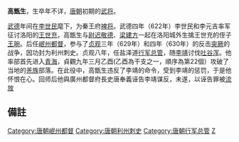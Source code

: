 {{unreferenced|time=2014-07-16T09:43:07+00:00}}
'''高甑生'''，生卒年不详，[[唐朝|唐朝]]初期的[[武将|武将]]。

[[武德|武德]]年间在[[李世民|李世民]]麾下，为秦王府[[裨将|裨将]]。武德四年（622年）李世民和李元吉率军征讨洛阳的[[王世充|王世充]]，高甑生与[[尉迟敬德|尉迟敬德]]、[[梁建方|梁建方]]一起在洛阳城外生擒王世充的侄子[[王琬|王琬]]。后任[[岷州|岷州]][[都督|都督]]，参与了[[貞觀_(唐朝)|贞观]]三年（629年）和四年（630年）的反击[[突厥|突厥]]的战争，因功封为利州刺史。贞观八年，任盐泽道[[行军总管|行军总管]]，随[[李靖|李靖]]讨伐[[吐谷浑|吐谷浑]]{{noteTag|新唐書/卷002:太宗紀 上:八年正月辛丑﹍是夏，吐谷渾寇涼州，左驍衛大將軍段志玄為西海道行軍總管，左驍衛將軍樊興為赤水道行軍總管，以伐之。七月，隴右山崩。八月甲子，有星孛於虛、危。十月，作永安宮。甲子，至自九成宮。十一月辛未，李靖罷。己丑，吐谷渾寇涼州，執行人鴻臚丞趙德楷。十二月辛丑，特進李靖為西海道行軍大總管，侯君集為積石道行軍總管，任城郡王道宗為鄯善道行軍總管，膠東郡公道彥為赤水道行軍總管，涼州都督李大亮為且末道行軍總管，利州刺史高甑生為鹽澤道行軍總管，以伐吐谷渾。丁卯，從太上皇閱武於城西。}}。他率部首先进入[[青海|青海]]，貞觀九年三月乙酉(乙酉為干支之一，順序為第22個）攻破了当地的[[羌族|羌族]]部落{{noteTag|新唐書/卷002:太宗紀 上；九年正月，党項羌叛。二月，長孫無忌罷。三月庚辰，洮州羌殺刺史孔長秀，附於吐谷渾。壬午，大赦。乙酉，高甑生及羌人戰，敗之。}}。在此役中，高甑生违反了李靖的命令，受到李靖的惩罚，于是他怀恨在心。回师后他與廣州都督府長史唐奉義诬告李靖谋反，未遂，以诬告罪被[[流放|流放]]{{noteTag|舊唐書 卷67 列傳第十七　李靖　李勣；初，利州刺史高甑生為鹽澤道總管，以後軍期，靖薄責之，甑生因有憾於靖。及是，與廣州都督府長史唐奉義告靖謀反。太宗命法官按其事，甑生等竟以誣罔得罪。}}{{noteTag|依《唐律疏議/卷第二十五》341 誣告謀反大逆，諸誣告謀反及大逆者，斬；從者，絞。若事容不審，原情非誣者，上請。若告謀大逆、謀叛不審者，亦如之。【疏】議曰：「誣告謀反及大逆者」，謂知非反、逆，故欲誣之，首合斬，從合絞。「若事容不審者」，謂或奉別敕閱兵，或欲修葺宗廟；見閱兵疑是欲反，見修宗廟疑爲大逆之類，本情初非誣告者，具狀上請，聽敕。若告謀大逆、謀叛不審，亦合上請，故云「亦如之」。《貞觀政要/卷08；論刑法第三十一》 貞觀九年，鹽澤道行軍總管、岷州都督高甑生，坐違李靖節度，又誣告靖謀逆，減死徙邊。時有上言者曰：「甑生舊秦府功臣，請寬其過。」太宗曰：「雖是藩邸舊勞，誠不可忘。然理國守法，事須畫一，今若赦之，使開僥幸之路。且國家建義太原，元從及征戰有功者甚眾，若甑生獲免，誰不覬覦？有功之人，皆須犯法。我所以必不赦者，正為此也。」。'''減死徙邊即減刑為流放邊疆'''}}

==備註==
{{noteFoot}}

[[Category:唐朝岷州都督|Category:唐朝岷州都督]]
[[Category:唐朝利州刺史|Category:唐朝利州刺史]]
[[Category:唐朝行军总管|Category:唐朝行军总管]]
[[Category:高姓|Z]]